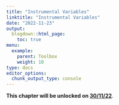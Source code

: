 ```yaml
---
title: "Instrumental Variables"
linktitle: "Instrumental Variables"
date: "2022-11-23"
output:
  blogdown::html_page:
    toc: true
menu:
  example:
    parent: Toolbox
    weight: 10
type: docs
editor_options: 
  chunk_output_type: console
---
```


**This chapter will be unlocked on [30/11/22]{.underline}**.
